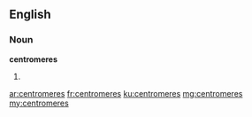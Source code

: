 ==English==

===Noun===
'''centromeres'''

# {{plural of|centromere}}

[[ar:centromeres]]
[[fr:centromeres]]
[[ku:centromeres]]
[[mg:centromeres]]
[[my:centromeres]]